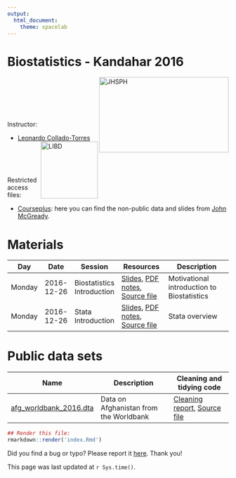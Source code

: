 ```yaml
---
output:
  html_document:
    theme: spacelab
---
```


Biostatistics - Kandahar 2016
=============================

<a href="http://www.jhsph.edu/"><img alt = "JHSPH" align="right" src="http://www.aejaffe.com/media/jhu-bloomberg-logo.jpg" width=295 height=172/></a>

</br>
</br>
</br>
</br>
</br>

Instructor:

* [Leonardo Collado-Torres](http://lcolladotor.github.io/about.html) <a href="http://libd.org/"><img alt = "LIBD" align="right" src="http://aejaffe.com/media/LIBD_logo.jpg" width=130/></a>

</br>
</br>
</br>

Restricted access files:

* [Courseplus](http://courseplus.jhu.edu): here you can find the non-public data and slides from [John McGready](https://www.jhsph.edu/faculty/directory/profile/801/john-mcgready).


# Materials

| Day | Date  |  Session  | Resources  |  Description |
| --- |-----------| -----------|-----------------------|------------------------------------------|
| Monday  | 2016-12-26  | Biostatistics Introduction  | [Slides](sessions/introduction-biostats/introduction-biostats.html), [PDF notes](sessions/introduction-biostats/introduction-biostats.pdf), [Source file](sessions/introduction-biostats/introduction-biostats.Rmd)  | Motivational introduction to Biostatistics |
| Monday  | 2016-12-26  | Stata Introduction  | [Slides](sessions/introduction-stata/introduction-stata.html), [PDF notes](sessions/introduction-stata/introduction-stata.pdf), [Source file](sessions/introduction-stata/introduction-stata.Rmd)  | Stata overview |

# Public data sets


| Name | Description | Cleaning and tidying code |
| ---- | ------------------------------- | ------------------------- |
| [afg_worldbank_2016.dta](data/afg_worldbank_2016.dta) | Data on Afghanistan from the Worldbank | [Cleaning report](data/worldbank.html), [Source file](data/worldbank.Rmd) |


```r
## Render this file:
rmarkdown::render('index.Rmd')
```

Did you find a bug or typo? Please report it [here](https://github.com/lcolladotor/kandahar/issues). Thank you!

This page was last updated at `r Sys.time()`.
